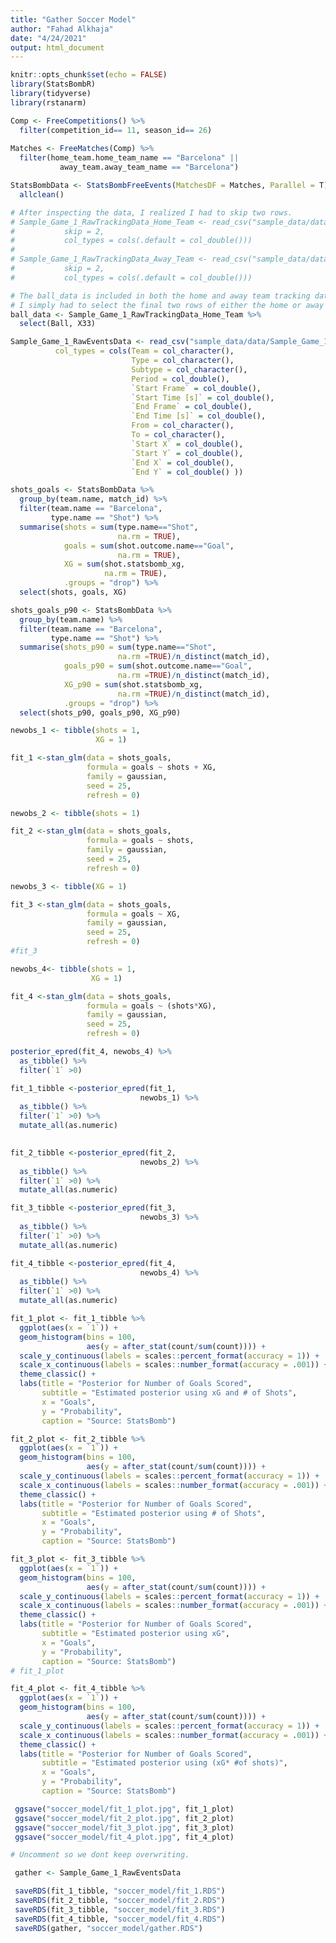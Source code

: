 ```yaml
---
title: "Gather Soccer Model"
author: "Fahad Alkhaja"
date: "4/24/2021"
output: html_document
---
```


```r
knitr::opts_chunk$set(echo = FALSE)
library(StatsBombR)
library(tidyverse)
library(rstanarm)

```

```r

Comp <- FreeCompetitions() %>% 
  filter(competition_id== 11, season_id== 26)
  
Matches <- FreeMatches(Comp) %>%
  filter(home_team.home_team_name == "Barcelona" || 
           away_team.away_team_name == "Barcelona")

StatsBombData <- StatsBombFreeEvents(MatchesDF = Matches, Parallel = T) %>%
  allclean()

```


```r
# After inspecting the data, I realized I had to skip two rows.
# Sample_Game_1_RawTrackingData_Home_Team <- read_csv("sample_data/data/Sample_Game_1/Sample_Game_1_RawTrackingData_Home_Team.csv",
#           skip = 2,
#           col_types = cols(.default = col_double()))
# 
# Sample_Game_1_RawTrackingData_Away_Team <- read_csv("sample_data/data/Sample_Game_1/Sample_Game_1_RawTrackingData_Away_Team.csv",
#           skip = 2,
#           col_types = cols(.default = col_double()))

```

```r
# The ball_data is included in both the home and away team tracking data
# I simply had to select the final two rows of either the home or away team csv files
ball_data <- Sample_Game_1_RawTrackingData_Home_Team %>%
  select(Ball, X33)

```

```r

Sample_Game_1_RawEventsData <- read_csv("sample_data/data/Sample_Game_1/Sample_Game_1_RawEventsData.csv",
          col_types = cols(Team = col_character(),
                           Type = col_character(),
                           Subtype = col_character(),
                           Period = col_double(),
                           `Start Frame` = col_double(),
                           `Start Time [s]` = col_double(),
                           `End Frame` = col_double(),
                           `End Time [s]` = col_double(),
                           From = col_character(),
                           To = col_character(),
                           `Start X` = col_double(),
                           `Start Y` = col_double(),
                           `End X` = col_double(),
                           `End Y` = col_double() ))
```

```r

shots_goals <- StatsBombData %>%
  group_by(team.name, match_id) %>%
  filter(team.name == "Barcelona",
         type.name == "Shot") %>%
  summarise(shots = sum(type.name=="Shot",
                        na.rm = TRUE),
            goals = sum(shot.outcome.name=="Goal",
                        na.rm = TRUE),
            XG = sum(shot.statsbomb_xg,
                     na.rm = TRUE),
            .groups = "drop") %>%
  select(shots, goals, XG)

shots_goals_p90 <- StatsBombData %>%
  group_by(team.name) %>%
  filter(team.name == "Barcelona",
         type.name == "Shot") %>% 
  summarise(shots_p90 = sum(type.name=="Shot",
                        na.rm =TRUE)/n_distinct(match_id),
            goals_p90 = sum(shot.outcome.name=="Goal",
                        na.rm =TRUE)/n_distinct(match_id),
            XG_p90 = sum(shot.statsbomb_xg,
                        na.rm =TRUE)/n_distinct(match_id),
            .groups = "drop") %>% 
  select(shots_p90, goals_p90, XG_p90)
```

```r

newobs_1 <- tibble(shots = 1,
                   XG = 1)

fit_1 <-stan_glm(data = shots_goals,
                 formula = goals ~ shots + XG,
                 family = gaussian,
                 seed = 25,
                 refresh = 0)

newobs_2 <- tibble(shots = 1)

fit_2 <-stan_glm(data = shots_goals,
                 formula = goals ~ shots,
                 family = gaussian,
                 seed = 25,
                 refresh = 0)

newobs_3 <- tibble(XG = 1)

fit_3 <-stan_glm(data = shots_goals,
                 formula = goals ~ XG,
                 family = gaussian,
                 seed = 25,
                 refresh = 0)
#fit_3

newobs_4<- tibble(shots = 1,
                  XG = 1)

fit_4 <-stan_glm(data = shots_goals,
                 formula = goals ~ (shots*XG),
                 family = gaussian,
                 seed = 25,
                 refresh = 0)

posterior_epred(fit_4, newobs_4) %>%
  as_tibble() %>%
  filter(`1` >0)

```

```r

fit_1_tibble <-posterior_epred(fit_1,
                             newobs_1) %>%
  as_tibble() %>%
  filter(`1` >0) %>%
  mutate_all(as.numeric)

  
fit_2_tibble <-posterior_epred(fit_2,
                             newobs_2) %>%
  as_tibble() %>%
  filter(`1` >0) %>%
  mutate_all(as.numeric)

fit_3_tibble <-posterior_epred(fit_3,
                             newobs_3) %>%
  as_tibble() %>%
  filter(`1` >0) %>%
  mutate_all(as.numeric)

fit_4_tibble <-posterior_epred(fit_4,
                             newobs_4) %>%
  as_tibble() %>%
  filter(`1` >0) %>%
  mutate_all(as.numeric)

```

```r
fit_1_plot <- fit_1_tibble %>%
  ggplot(aes(x = `1`)) +
  geom_histogram(bins = 100,
                 aes(y = after_stat(count/sum(count)))) +
  scale_y_continuous(labels = scales::percent_format(accuracy = 1)) +
  scale_x_continuous(labels = scales::number_format(accuracy = .001)) +
  theme_classic() +
  labs(title = "Posterior for Number of Goals Scored",
       subtitle = "Estimated posterior using xG and # of Shots",
       x = "Goals",
       y = "Probability",
       caption = "Source: StatsBomb")

fit_2_plot <- fit_2_tibble %>%
  ggplot(aes(x = `1`)) +
  geom_histogram(bins = 100,
                 aes(y = after_stat(count/sum(count)))) +
  scale_y_continuous(labels = scales::percent_format(accuracy = 1)) +
  scale_x_continuous(labels = scales::number_format(accuracy = .001)) +
  theme_classic() +
  labs(title = "Posterior for Number of Goals Scored",
       subtitle = "Estimated posterior using # of Shots",
       x = "Goals",
       y = "Probability",
       caption = "Source: StatsBomb")

fit_3_plot <- fit_3_tibble %>%
  ggplot(aes(x = `1`)) +
  geom_histogram(bins = 100,
                 aes(y = after_stat(count/sum(count)))) +
  scale_y_continuous(labels = scales::percent_format(accuracy = 1)) +
  scale_x_continuous(labels = scales::number_format(accuracy = .001)) +
  theme_classic() +
  labs(title = "Posterior for Number of Goals Scored",
       subtitle = "Estimated posterior using xG",
       x = "Goals",
       y = "Probability",
       caption = "Source: StatsBomb")
# fit_1_plot

fit_4_plot <- fit_4_tibble %>%
  ggplot(aes(x = `1`)) +
  geom_histogram(bins = 100,
                 aes(y = after_stat(count/sum(count)))) +
  scale_y_continuous(labels = scales::percent_format(accuracy = 1)) +
  scale_x_continuous(labels = scales::number_format(accuracy = .001)) +
  theme_classic() +
  labs(title = "Posterior for Number of Goals Scored",
       subtitle = "Estimated posterior using (xG* #of shots)",
       x = "Goals",
       y = "Probability",
       caption = "Source: StatsBomb")
```

```r

 ggsave("soccer_model/fit_1_plot.jpg", fit_1_plot)
 ggsave("soccer_model/fit_2_plot.jpg", fit_2_plot)
 ggsave("soccer_model/fit_3_plot.jpg", fit_3_plot)
 ggsave("soccer_model/fit_4_plot.jpg", fit_4_plot)

```

```r
# Uncomment so we dont keep overwriting.

 gather <- Sample_Game_1_RawEventsData

 saveRDS(fit_1_tibble, "soccer_model/fit_1.RDS")
 saveRDS(fit_2_tibble, "soccer_model/fit_2.RDS")
 saveRDS(fit_3_tibble, "soccer_model/fit_3.RDS")
 saveRDS(fit_4_tibble, "soccer_model/fit_4.RDS")
 saveRDS(gather, "soccer_model/gather.RDS")
```

